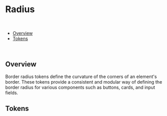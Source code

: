 
<Meta title="Design Tokens/Semantic/Radius" />

# Radius

<br />

- [Overview](#overview)
- [Tokens](#tokens)

<br />

## Overview

Border radius tokens define the curvature of the corners of an element's border. These tokens provide a consistent and modular way of defining the border radius for various components such as buttons, cards, and input fields.

## Tokens

<RadiusShowcase />
